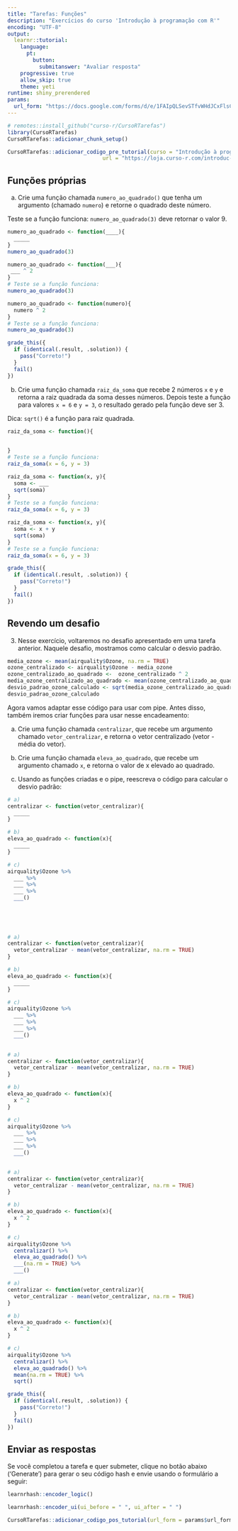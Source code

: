 ```yaml
---
title: "Tarefas: Funções"
description: "Exercícios do curso 'Introdução à programação com R'"
encoding: "UTF-8"
output: 
  learnr::tutorial:
    language: 
      pt: 
        button: 
          submitanswer: "Avaliar resposta"
    progressive: true
    allow_skip: true
    theme: yeti
runtime: shiny_prerendered
params:
  url_form: "https://docs.google.com/forms/d/e/1FAIpQLSevSTfvWHdJCxFlsCpgzvyZw4jTQXykljdITdZhuYl6R5BLrQ/viewform"
---
```


```r
# remotes::install_github("curso-r/CursoRTarefas")
library(CursoRTarefas)
CursoRTarefas::adicionar_chunk_setup() 
```

```r
CursoRTarefas::adicionar_codigo_pre_tutorial(curso = "Introdução à programação com R",
                              url = "https://loja.curso-r.com/introduc-o-a-programac-o-com-r.html")
```


## Funções próprias

a) Crie uma função chamada `numero_ao_quadrado()` que tenha um argumento (chamado `numero`) e retorne o quadrado deste número. 

Teste se a função funciona: `numero_ao_quadrado(3)` deve retornar o valor 9.

```r
numero_ao_quadrado <- function(____){
  _____
}
numero_ao_quadrado(3)
```

```r
numero_ao_quadrado <- function(___){
 ___ ^ 2
}
# Teste se a função funciona:
numero_ao_quadrado(3)
```

```r
numero_ao_quadrado <- function(numero){
  numero ^ 2
}
# Teste se a função funciona:
numero_ao_quadrado(3)
```

```r
grade_this({
  if (identical(.result, .solution)) {
    pass("Correto!")
  }
  fail()
})
```

b) Crie uma função chamada `raiz_da_soma` que recebe 2 números `x` e `y` e retorna a raiz quadrada da soma desses números.
Depois teste a função para valores `x = 6` e `y = 3`, o resultado gerado pela função deve ser 3.

Dica: `sqrt()` é a função para raiz quadrada.


```r
raiz_da_soma <- function(){

  
}
# Teste se a função funciona:
raiz_da_soma(x = 6, y = 3)
```


```r
raiz_da_soma <- function(x, y){
  soma <- ___
  sqrt(soma)
}
# Teste se a função funciona:
raiz_da_soma(x = 6, y = 3)
```

```r
raiz_da_soma <- function(x, y){
  soma <- x + y
  sqrt(soma)
}
# Teste se a função funciona:
raiz_da_soma(x = 6, y = 3)
```


```r
grade_this({
  if (identical(.result, .solution)) {
    pass("Correto!")
  }
  fail()
})
```

## Revendo um desafio

3) Nesse exercício, voltaremos no desafio apresentado em uma tarefa anterior. Naquele desafio, mostramos como calcular o desvio padrão.

```r
media_ozone <- mean(airquality$Ozone, na.rm = TRUE)
ozone_centralizado <- airquality$Ozone - media_ozone
ozone_centralizado_ao_quadrado <-  ozone_centralizado ^ 2
media_ozone_centralizado_ao_quadrado <- mean(ozone_centralizado_ao_quadrado, na.rm = TRUE)
desvio_padrao_ozone_calculado <- sqrt(media_ozone_centralizado_ao_quadrado)
desvio_padrao_ozone_calculado
```


Agora vamos adaptar esse código para usar com pipe. Antes disso, também iremos criar funções para usar nesse encadeamento:

a) Crie uma função chamada `centralizar`, que recebe um argumento chamado `vetor_centralizar`, e retorna o vetor centralizado (vetor - média do vetor).

b) Crie uma função chamada `eleva_ao_quadrado`, que recebe um argumento chamado `x`, e retorna o valor de x elevado ao quadrado.

c) Usando as funções criadas e o pipe, reescreva o código para calcular o desvio padrão:

```r
# a) 
centralizar <- function(vetor_centralizar){
  _____
}

# b)
eleva_ao_quadrado <- function(x){
  _____
}

# c) 
airquality$Ozone %>% 
  ___ %>% 
  ___ %>% 
  ___ %>% 
  ___()
  
  
  
  
```

```r
# a) 
centralizar <- function(vetor_centralizar){
  vetor_centralizar - mean(vetor_centralizar, na.rm = TRUE) 
}

# b)
eleva_ao_quadrado <- function(x){
  _____
}

# c) 
airquality$Ozone %>% 
  ___ %>% 
  ___ %>% 
  ___ %>% 
  ___()
  
```

```r
# a) 
centralizar <- function(vetor_centralizar){
  vetor_centralizar - mean(vetor_centralizar, na.rm = TRUE) 
}

# b)
eleva_ao_quadrado <- function(x){
  x ^ 2 
}

# c) 
airquality$Ozone %>% 
  ___ %>% 
  ___ %>% 
  ___ %>% 
  ___()
  
```


```r
# a) 
centralizar <- function(vetor_centralizar){
  vetor_centralizar - mean(vetor_centralizar, na.rm = TRUE) 
}

# b)
eleva_ao_quadrado <- function(x){
  x ^ 2 
}

# c) 
airquality$Ozone %>% 
  centralizar() %>% 
  eleva_ao_quadrado() %>% 
  ___(na.rm = TRUE) %>% 
  ___()
```

```r
# a) 
centralizar <- function(vetor_centralizar){
  vetor_centralizar - mean(vetor_centralizar, na.rm = TRUE) 
}

# b)
eleva_ao_quadrado <- function(x){
  x ^ 2 
}

# c) 
airquality$Ozone %>% 
  centralizar() %>% 
  eleva_ao_quadrado() %>% 
  mean(na.rm = TRUE) %>% 
  sqrt()
```

```r
grade_this({
  if (identical(.result, .solution)) {
    pass("Correto!")
  }
  fail()
})
```




## Enviar as respostas

Se você completou a tarefa e quer submeter, clique no botão abaixo ('Generate') para gerar o seu código hash e envie usando o formulário a seguir:

```r
learnrhash::encoder_logic()
```

```r
learnrhash::encoder_ui(ui_before = " ", ui_after = " ")
```

```r
CursoRTarefas::adicionar_codigo_pos_tutorial(url_form = params$url_form)
```

